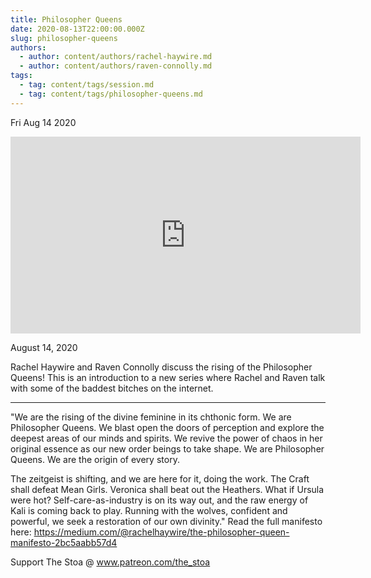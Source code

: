 ```yaml
---
title: Philosopher Queens
date: 2020-08-13T22:00:00.000Z
slug: philosopher-queens
authors:
  - author: content/authors/rachel-haywire.md
  - author: content/authors/raven-connolly.md
tags:
  - tag: content/tags/session.md
  - tag: content/tags/philosopher-queens.md
---
```






Fri Aug 14 2020

<iframe width="560" height="315" src="https://www.youtube.com/embed/qP4MJDuUDuQ" title="Philosopher Queens w/ Rachel Haywire and Raven Connolly" frameborder="0" allow="accelerometer; autoplay; clipboard-write; encrypted-media; gyroscope; picture-in-picture" allowfullscreen ></iframe>

August 14, 2020

Rachel Haywire and Raven Connolly discuss the rising of the Philosopher Queens! This is an introduction to a new series where Rachel and Raven talk with some of the baddest bitches on the internet. 

***

"We are the rising of the divine feminine in its chthonic form. We are Philosopher Queens. We blast open the doors of perception and explore the deepest areas of our minds and spirits. We revive the power of chaos in her original essence as our new order beings to take shape. We are Philosopher Queens. We are the origin of every story.

The zeitgeist is shifting, and we are here for it, doing the work. The Craft shall defeat Mean Girls. Veronica shall beat out the Heathers. What if Ursula were hot? Self-care-as-industry is on its way out, and the raw energy of Kali is coming back to play. Running with the wolves, confident and powerful, we seek a restoration of our own divinity."
Read the full manifesto here: https://medium.com/@rachelhaywire/the-philosopher-queen-manifesto-2bc5aabb57d4

Support The Stoa @ www.patreon.com/the_stoa


